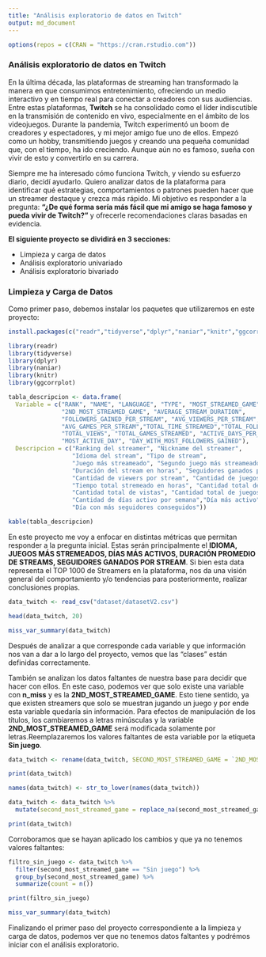 ---
title: "Análisis exploratorio de datos en Twitch"
output: md_document
---

```{r echo=FALSE}
options(repos = c(CRAN = "https://cran.rstudio.com"))
```

### Análisis exploratorio de datos en Twitch

En la última década, las plataformas de streaming han transformado la manera en que consumimos entretenimiento, ofreciendo un medio interactivo y en tiempo real para conectar a creadores con sus audiencias. Entre estas plataformas, **Twitch** se ha consolidado como el líder indiscutible en la transmisión de contenido en vivo, especialmente en el ámbito de los videojuegos. Durante la pandemia, Twitch experimentó un boom de creadores y espectadores, y mi mejor amigo fue uno de ellos. Empezó como un hobby, transmitiendo juegos y creando una pequeña comunidad que, con el tiempo, ha ido creciendo. Aunque aún no es famoso, sueña con vivir de esto y convertirlo en su carrera.

Siempre me ha interesado cómo funciona Twitch, y viendo su esfuerzo diario, decidí ayudarlo. Quiero analizar datos de la plataforma para identificar qué estrategias, comportamientos o patrones pueden hacer que un streamer destaque y crezca más rápido. Mi objetivo es responder a la pregunta: **"¿De qué forma sería más fácil que mi amigo se haga famoso y pueda vivir de Twitch?"** y ofrecerle recomendaciones claras basadas en evidencia.

**El siguiente proyecto se dividirá en 3 secciones:**

-   Limpieza y carga de datos
-   Análisis exploratorio univariado
-   Análisis exploratorio bivariado

### Limpieza y Carga de Datos

Como primer paso, debemos instalar los paquetes que utilizaremos en este proyecto:

```{r include=FALSE}
install.packages(c("readr","tidyverse","dplyr","naniar","knitr","ggcorrplot"))
```

```{r include=FALSE}
library(readr)
library(tidyverse)
library(dplyr)
library(naniar)
library(knitr)
library(ggcorrplot)
```

```{r echo=FALSE}
tabla_descripcion <- data.frame(
  Variable = c("RANK", "NAME", "LANGUAGE", "TYPE", "MOST_STREAMED_GAME", 
               "2ND_MOST_STREAMED_GAME", "AVERAGE_STREAM_DURATION", 
               "FOLLOWERS_GAINED_PER_STREAM", "AVG_VIEWERS_PER_STREAM",
               "AVG_GAMES_PER_STREAM","TOTAL_TIME_STREAMED","TOTAL_FOLLOWERS",
               "TOTAL_VIEWS", "TOTAL_GAMES_STREAMED", "ACTIVE_DAYS_PER_WEEK",
               "MOST_ACTIVE_DAY", "DAY_WITH_MOST_FOLLOWERS_GAINED"),
  Descripcion = c("Ranking del streamer", "Nickname del streamer", 
                  "Idioma del stream", "Tipo de stream", 
                  "Juego más streameado", "Segundo juego más streameado", 
                  "Duración del stream en horas", "Seguidores ganados por stream", 
                  "Cantidad de viewers por stream", "Cantidad de juegos por stream",
                  "Tiempo total stremeado en horas", "Cantidad total de seguidores",
                  "Cantidad total de vistas", "Cantidad total de juegos streameados",
                  "Cantidad de días activo por semana","Día más activo", 
                  "Día con más seguidores conseguidos"))
```

```{r, echo=FALSE}
kable(tabla_descripcion)
```

En este proyecto me voy a enfocar en distintas métricas que permitan responder a la pregunta inicial. Estas serán principalmente el **IDIOMA, JUEGOS MÁS STREMEADOS, DÍAS MÁS ACTIVOS, DURACIÓN PROMEDIO DE STREAMS, SEGUIDORES GANADOS POR STREAM**. Si bien esta data representa el TOP 1000 de Streamers en la plataforma, nos da una visión general del comportamiento y/o tendencias para posteriormente, realizar conclusiones propias.

```{r message=FALSE, warning=FALSE}
data_twitch <- read_csv("dataset/datasetV2.csv")
```

```{r, echo = TRUE}
head(data_twitch, 20)
```

```{r echo=TRUE}
miss_var_summary(data_twitch)
```

Después de analizar a que corresponde cada variable y que información nos van a dar a lo largo del proyecto, vemos que las "clases" están definidas correctamente.

También se analizan los datos faltantes de nuestra base para decidir que hacer con ellos. En este caso, podemos ver que solo existe una variable con **n_miss** y es la **2ND_MOST_STREAMED_GAME**. Esto tiene sentido, ya que existen streamers que solo se muestran jugando un juego y por ende esta variable quedaría sin información. Para efectos de manipulación de los títulos, los cambiaremos a letras minúsculas y la variable **2ND_MOST_STREAMED_GAME** será modificada solamente por letras.Reemplazaremos los valores faltantes de esta variable por la etiqueta **Sin juego**.

```{r echo=TRUE}
data_twitch <- rename(data_twitch, SECOND_MOST_STREAMED_GAME = `2ND_MOST_STREAMED_GAME`)
```

```{r echo=FALSE}
print(data_twitch)
```

```{r echo=TRUE}
names(data_twitch) <- str_to_lower(names(data_twitch))
```

```{r echo=TRUE}
data_twitch <- data_twitch %>%
  mutate(second_most_streamed_game = replace_na(second_most_streamed_game, "Sin juego"))
```

```{r echo=FALSE}
print(data_twitch)
```

Corroboramos que se hayan aplicado los cambios y que ya no tenemos valores faltantes:

```{r echo=TRUE}
filtro_sin_juego <- data_twitch %>% 
  filter(second_most_streamed_game == "Sin juego") %>% 
  group_by(second_most_streamed_game) %>% 
  summarize(count = n())
```

```{r echo=FALSE}
print(filtro_sin_juego)
```

```{r echo=TRUE}
miss_var_summary(data_twitch)
```

Finalizando el primer paso del proyecto correspondiente a la limpieza y carga de datos, podemos ver que no tenemos datos faltantes y podrémos iniciar con el análisis exploratorio.
